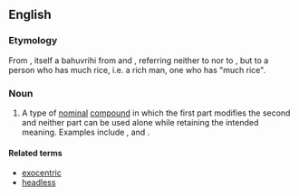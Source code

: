 ==English==
{{wikipedia}}

===Etymology===
From {{etyl|sa}} {{term|sc=Deva|बहुव्रीहि|tr=bahú-vrīhi||much rice|lang=sa}}, itself a bahuvrihi from {{term|sc=Deva|बहु|tr=bahu||much|lang=sa}} and {{term|sc=Deva|व्रीहि|tr=vrīhi||rice|lang=sa}}, referring neither to {{term|much}} nor to {{term|rice}}, but to a person who has much rice, i.e. a rich man, one who has "much rice".

===Noun===
{{en-noun}}

# {{linguistics|Sanskrit}} A type of [[nominal]] [[compound]] in which the first part modifies the second and neither part can be used alone while retaining the intended meaning. Examples include {{term|redcoat}}, {{term|bluestocking}} and {{term|lowlife}}.

====Related terms====
* [[exocentric]]
* [[headless]]